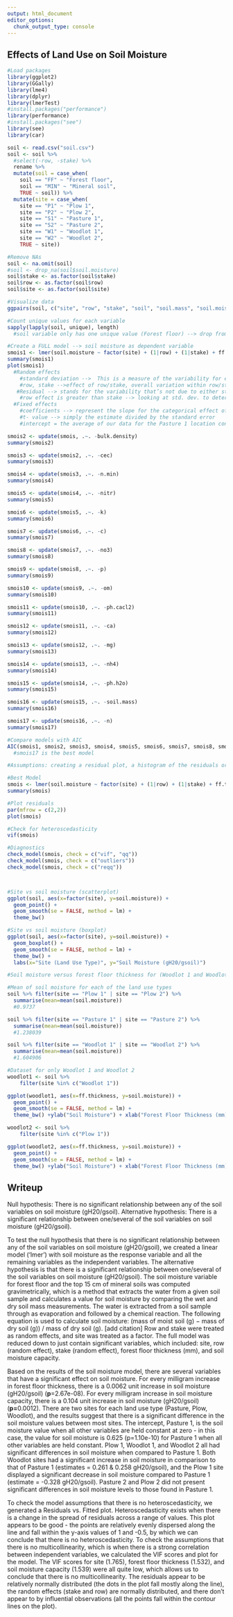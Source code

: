 ```yaml
---
output: html_document
editor_options: 
  chunk_output_type: console
---
```

## Effects of Land Use on Soil Moisture

```r
#Load packages
library(ggplot2)
library(GGally)
library(lme4)
library(dplyr)
library(lmerTest)
#install.packages("performance")
library(performance)
#install.packages("see")
library(see)
library(car)
```


```r
soil <- read.csv("soil.csv")
soil <- soil %>%
  #select(-row, -stake) %>%
  rename %>%
  mutate(soil = case_when(
    soil == "FF" ~ "Forest floor",
    soil == "MIN" ~ "Mineral soil",
    TRUE ~ soil)) %>%
  mutate(site = case_when(
    site == "P1" ~ "Plow 1",
    site == "P2" ~ "Plow 2",
    site == "S1" ~ "Pasture 1",
    site == "S2" ~ "Pasture 2",
    site == "W1" ~ "Woodlot 1",
    site == "W2" ~ "Woodlot 2",
    TRUE ~ site))

#Remove NAs
soil <- na.omit(soil)
#soil <- drop_na(soil$soil.moisture)
soil$stake <- as.factor(soil$stake)
soil$row <- as.factor(soil$row)
soil$site <- as.factor(soil$site)

#Visualize data
ggpairs(soil, c("site", "row", "stake", "soil", "soil.mass", "soil.moisture", "soil.moisture.capacity"))

#Count unique values for each variable
sapply(lapply(soil, unique), length)
  #soil variable only has one unique value (Forest floor) --> drop from model

#Create a FULL model --> soil moisture as dependent variable
smois1 <- lmer(soil.moisture ~ factor(site) + (1|row) + (1|stake) + ff.thickness + bulk.density + soil.mass + ph.h2o + ph.cacl2 + c + n + om + p + nh4 + no3 + n.min + nitr + cec + ca + mg + k + soil.moisture + soil.moisture.capacity, data = soil)
summary(smois1)
plot(smois1)
  #Random effects
    #standard deviation -->  This is a measure of the variability for each random effect that you added to the model
    #row, stake -->effect of row/stake, overall variation within row/stake, gives us the variance...std. dev. is the effect size (effect of row/stake on overall soil moisture)
   #Residual --> stands for the variability that’s not due to either stake or row
    #row effect is greater than stake --> looking at std. dev. to determine this
  #Fixed effects
    #coefficients --> represent the slope for the categorical effect of soil data
    #t- value --> simply the estimate divided by the standard error
    #intercept = the average of our data for the Pasture 1 location condition

smois2 <- update(smois, .~. -bulk.density)
summary(smois2)

smois3 <- update(smois2, .~. -cec)
summary(smois3)

smois4 <- update(smois3, .~. -n.min)
summary(smois4)

smois5 <- update(smois4, .~. -nitr)
summary(smois5)

smois6 <- update(smois5, .~. -k)
summary(smois6)

smois7 <- update(smois6, .~. -c)
summary(smois7)

smois8 <- update(smois7, .~. -no3)
summary(smois8)

smois9 <- update(smois8, .~. -p)
summary(smois9)

smois10 <- update(smois9, .~. -om)
summary(smois10)

smois11 <- update(smois10, .~. -ph.cacl2)
summary(smois11)

smois12 <- update(smois11, .~. -ca)
summary(smois12)

smois13 <- update(smois12, .~. -mg)
summary(smois13)

smois14 <- update(smois13, .~. -nh4)
summary(smois14)

smois15 <- update(smois14, .~. -ph.h2o)
summary(smois15)

smois16 <- update(smois15, .~. -soil.mass)
summary(smois16)

smois17 <- update(smois16, .~. -n)
summary(smois17)

#Compare models with AIC
AIC(smois1, smois2, smois3, smois4, smois5, smois6, smois7, smois8, smois9, smois10, smois11, smois12, smois13, smois14, smois15, smois16, smois17)
  #smois17 is the best model

#Assumptions: creating a residual plot, a histogram of the residuals or a Q-Q plot 

#Best Model
smois <- lmer(soil.moisture ~ factor(site) + (1|row) + (1|stake) + ff.thickness + soil.moisture.capacity, data = soil)
summary(smois)

#Plot residuals
par(mfrow = c(2,2))
plot(smois)

#Check for heteroscedasticity
vif(smois)

#Diagnostics
check_model(smois, check = c("vif", "qq"))
check_model(smois, check = c("outliers"))
check_model(smois, check = c("reqq"))



#Site vs soil moisture (scatterplot)
ggplot(soil, aes(x=factor(site), y=soil.moisture)) +
  geom_point() +
  geom_smooth(se = FALSE, method = lm) +
  theme_bw() 

#Site vs soil moisture (boxplot)
ggplot(soil, aes(x=factor(site), y=soil.moisture)) +
  geom_boxplot() +
  geom_smooth(se = FALSE, method = lm) +
  theme_bw() + 
  labs(x="Site (Land Use Type)", y="Soil Moisture (gH20/gsoil)")

#Soil moisture versus forest floor thickness for (Woodlot 1 and Woodlot 2)

#Mean of soil moisture for each of the land use types
soil %>% filter(site == "Plow 1" | site == "Plow 2") %>%
  summarise(mean=mean(soil.moisture))
  #0.9737

soil %>% filter(site == "Pasture 1" | site == "Pasture 2") %>%
  summarise(mean=mean(soil.moisture))
  #1.238039	

soil %>% filter(site == "Woodlot 1" | site == "Woodlot 2") %>%
  summarise(mean=mean(soil.moisture))
  #1.604906	
```

```r
#Dataset for only Woodlot 1 and Woodlot 2
woodlot1 <- soil %>%
    filter(site %in% c("Woodlot 1"))

ggplot(woodlot1, aes(x=ff.thickness, y=soil.moisture)) +
  geom_point() +
  geom_smooth(se = FALSE, method = lm) +
  theme_bw() +ylab("Soil Moisture") + xlab("Forest Floor Thickness (mm)")

woodlot2 <- soil %>%
    filter(site %in% c("Plow 1"))

ggplot(woodlot2, aes(x=ff.thickness, y=soil.moisture)) +
  geom_point() +
  geom_smooth(se = FALSE, method = lm) +
  theme_bw() +ylab("Soil Moisture") + xlab("Forest Floor Thickness (mm)")
```


## Writeup

Null hypothesis: There is no significant relationship between any of the soil variables on soil moisture (gH20/gsoil). 
Alternative hypothesis: There is a significant relationship between one/several of the soil variables on soil moisture (gH20/gsoil). 

To test the null hypothesis that there is no significant relationship between any of the soil variables on soil moisture (gH20/gsoil), we created a linear model ('lmer') with soil moisture as the response variable and all the remaining variables as the independent variables. The alternative hypothesis is that there is a significant relationship between one/several of the soil variables on soil moisture (gH20/gsoil). The soil moisture variable for forest floor and the top 15 cm of mineral soils was computed gravimetrically, which is a method that extracts the water from a given soil sample and calculates a value for soil moisture by comparing the wet and dry soil mass measurements. The water is extracted from a soil sample through as evaporation and followed by a chemical reaction. The following equation is used to calculate soil moisture: (mass of moist soil (g) − mass of dry soil (g)) / mass of dry soil (g). [add citation] Row and stake were treated as random effects, and site was treated as a factor. The full model was reduced down to just contain significant variables, which included: site, row (random effect), stake (random effect), forest floor thickness (mm), and soil moisture capacity. 

Based on the results of the soil moisture model, there are several variables that have a significant effect on soil moisture. For every milligram increase in forest floor thickness, there is a 0.0062 unit increase in soil moisture (gH20/gsoil) (**p**=2.67e-08). For every milligram increase in soil moisture capacity, there is a 0.104 unit increase in soil moisture (gH20/gsoil) (**p=**0.0012). There are two sites for each land use type (Pasture, Plow, Woodlot), and the results suggest that there is a significant difference in the soil moisture values between most sites. The intercept, Pasture 1, is the soil moisture value when all other variables are held constant at zero - in this case, the value for soil moisture is 0.625 (p=1.10e-10) for Pasture 1 when all other variables are held constant. Plow 1, Woodlot 1, and Woodlot 2 all had significant differences in soil moisture when compared to Pasture 1. Both Woodlot sites had a significant increase in soil moisture in comparison to that of Pasture 1 (estimates = 0.261 & 0.258 gH20/gsoil), and the Plow 1 site displayed a significant decrease in soil moisture compared to Pasture 1 (estimate = -0.328 gH20/gsoil). Pasture 2 and Plow 2 did not present significant differences in soil moisture levels to those found in Pasture 1. 

To check the model assumptions that there is no heteroscedasticity, we generated a Residuals vs. Fitted plot. Heteroscedasticity exists when there is a change in the spread of residuals across a range of values. This plot appears to be good - the points are relatively evenly dispersed along the line and fall within the y-axis values of 1 and -0.5, by which we can conclude that there is no heteroscedasticity. To check the assumptions that there is no multicollinearity, which is when there is a strong correlation between independent variables, we calculated the VIF scores and plot for the model. The VIF scores for site (1.765), forest floor thickness (1.532), and soil moisture capacity (1.539) were all quite low, which allows us to conclude that there is no multicollinearity. The residuals appear to be relatively normally distributed (the dots in the plot fall mostly along the line), the random effects (stake and row) are normally distributed, and there don't appear to by influential observations (all the points fall within the contour lines on the plot). 






